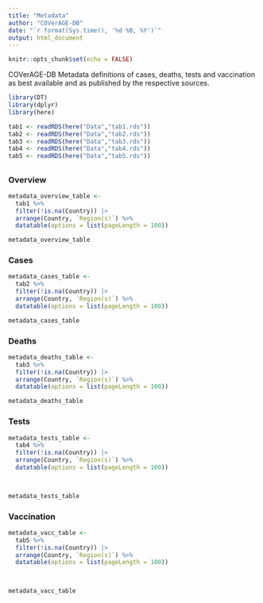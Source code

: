 ```yaml
---
title: "Metadata"
author: "COVerAGE-DB"
date: "`r format(Sys.time(), '%d %B, %Y')`"
output: html_document
---
```


```r
knitr::opts_chunk$set(echo = FALSE)
```


COVerAGE-DB Metadata definitions of cases, deaths, tests and vaccination as best available and as published by the respective sources. 


```r
library(DT)
library(dplyr)
library(here)

tab1 <- readRDS(here("Data","tab1.rds"))
tab2 <- readRDS(here("Data","tab2.rds"))
tab3 <- readRDS(here("Data","tab3.rds"))
tab4 <- readRDS(here("Data","tab4.rds"))
tab5 <- readRDS(here("Data","tab5.rds"))
```


## {.tabset}

### Overview


```r
metadata_overview_table <-
  tab1 %>% 
  filter(!is.na(Country)) |> 
  arrange(Country, `Region(s)`) %>% 
  datatable(options = list(pageLength = 100))
```


```r
metadata_overview_table
```


### Cases


```r
metadata_cases_table <-
  tab2 %>% 
  filter(!is.na(Country)) |> 
  arrange(Country, `Region(s)`) %>% 
  datatable(options = list(pageLength = 100))

```

```r
metadata_cases_table
```


### Deaths


```r
metadata_deaths_table <-
  tab3 %>% 
  filter(!is.na(Country)) |> 
  arrange(Country, `Region(s)`) %>% 
  datatable(options = list(pageLength = 100))
```

```r
metadata_deaths_table
```


### Tests


```r
metadata_tests_table <-
  tab4 %>% 
  filter(!is.na(Country)) |> 
  arrange(Country, `Region(s)`) %>% 
  datatable(options = list(pageLength = 100))

 
```

```r
metadata_tests_table
```


### Vaccination


```r
metadata_vacc_table <-
  tab5 %>% 
  filter(!is.na(Country)) |> 
  arrange(Country, `Region(s)`) %>% 
  datatable(options = list(pageLength = 100))

 
```


```r
metadata_vacc_table
```

